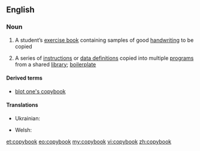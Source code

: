 ==English==

===Noun===
{{wikipedia}}
{{en-noun}}

# A student’s [[exercise book]] containing samples of good [[handwriting]] to be copied
# {{computing}} A series of [[instruction]]s or [[data definition]]s copied into multiple [[program]]s from a shared [[library]]; [[boilerplate]]

====Derived terms====
* [[blot one's copybook]]

====Translations====
{{trans-top|student's exercise book}}
* Ukrainian: {{t-|uk|зошит|m|tr=zóšyt|sc=Cyrl}}
{{trans-mid}}
* Welsh: {{t-|cy|copi|m}}
{{trans-bottom}}

[[et:copybook]]
[[eo:copybook]]
[[my:copybook]]
[[vi:copybook]]
[[zh:copybook]]